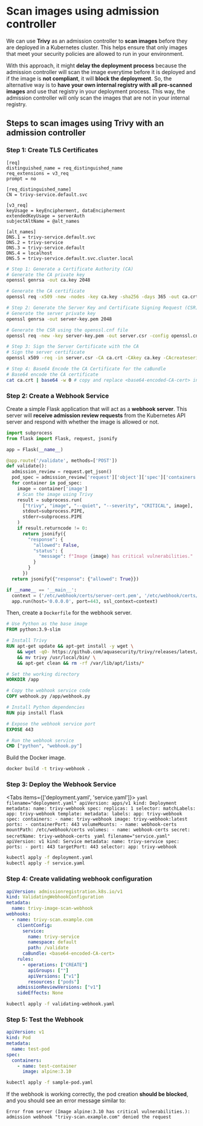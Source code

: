# Scan images using admission controller

We can use **Trivy** as an admission controller to **scan images** before they are deployed in a Kubernetes cluster. This helps ensure that only images that meet your security policies are allowed to run in your environment.

With this approach, it might **delay the deployment process** because the admission controller will scan the image everytime before it is deployed and if the image is **not compliant**, it will **block the deployment**. So, the alternative way is to **have your own internal registry with all pre-scanned images** and use that registry in your deployment process. This way, the admission controller will only scan the images that are not in your internal registry.

## Steps to scan images using Trivy with an admission controller

<Steps>

### Step 1: Create TLS Certificates

```text filename="openssl.cnf"
[req]
distinguished_name = req_distinguished_name
req_extensions = v3_req
prompt = no

[req_distinguished_name]
CN = trivy-service.default.svc

[v3_req]
keyUsage = keyEncipherment, dataEncipherment
extendedKeyUsage = serverAuth
subjectAltName = @alt_names

[alt_names]
DNS.1 = trivy-service.default.svc
DNS.2 = trivy-service
DNS.3 = trivy-service.default
DNS.4 = localhost
DNS.5 = trivy-service.default.svc.cluster.local
```

```bash
# Step 1: Generate a Certificate Authority (CA)
# Generate the CA private key
openssl genrsa -out ca.key 2048

# Generate the CA certificate
openssl req -x509 -new -nodes -key ca.key -sha256 -days 365 -out ca.crt -subj "/CN=trivy-ca"

# Step 2: Generate the Server Key and Certificate Signing Request (CSR)
# Generate the server private key
openssl genrsa -out server-key.pem 2048

# Generate the CSR using the openssl.cnf file
openssl req -new -key server-key.pem -out server.csr -config openssl.cnf

# Step 3: Sign the Server Certificate with the CA
# Sign the server certificate
openssl x509 -req -in server.csr -CA ca.crt -CAkey ca.key -CAcreateserial -out server-cert.pem -days 365 -extensions v3_req -extfile openssl.cnf

# Step 4: Base64 Encode the CA Certificate for the caBundle
# Base64 encode the CA certificate
cat ca.crt | base64 -w 0 # copy and replace <base64-encoded-CA-cert> in your validating-webhook.yaml file.
```

### Step 2: Create a Webhook Service

Create a simple Flask application that will act as a **webhook server**. This server will **receive admission review requests** from the Kubernetes API server and respond with whether the image is allowed or not.

```python filename="trivy-webhook.py"
import subprocess
from flask import Flask, request, jsonify

app = Flask(__name__)

@app.route('/validate', methods=['POST'])
def validate():
  admission_review = request.get_json()
  pod_spec = admission_review['request']['object']['spec']['containers']
  for container in pod_spec:
    image = container['image']
    # Scan the image using Trivy
    result = subprocess.run(
      ["trivy", "image", "--quiet", "--severity", "CRITICAL", image],
      stdout=subprocess.PIPE,
      stderr=subprocess.PIPE
    )
    if result.returncode != 0:
      return jsonify({
        "response": {
          "allowed": False,
          "status": {
            "message": f"Image {image} has critical vulnerabilities."
          }
        }
      })
  return jsonify({"response": {"allowed": True}})

if __name__ == '__main__':
  context = ('/etc/webhook/certs/server-cert.pem', '/etc/webhook/certs/server-key.pem')
  app.run(host='0.0.0.0', port=443, ssl_context=context)
```

Then, create a `Dockerfile` for the webhook server.

```dockerfile filename="Dockerfile"
# Use Python as the base image
FROM python:3.9-slim

# Install Trivy
RUN apt-get update && apt-get install -y wget \
    && wget -qO- https://github.com/aquasecurity/trivy/releases/latest/download/trivy_0.45.0_Linux-64bit.tar.gz | tar zxv \
    && mv trivy /usr/local/bin/ \
    && apt-get clean && rm -rf /var/lib/apt/lists/*

# Set the working directory
WORKDIR /app

# Copy the webhook service code
COPY webhook.py /app/webhook.py

# Install Python dependencies
RUN pip install flask

# Expose the webhook service port
EXPOSE 443

# Run the webhook service
CMD ["python", "webhook.py"]
```

Build the Docker image.

```bash
docker build -t trivy-webhook .
```

### Step 3: Deploy the Webhook Service

<Tabs items={['deployment.yaml', 'service.yaml']}>
  <Tab value="deployment.yaml">
    ```yaml filename="deployment.yaml"
    apiVersion: apps/v1
    kind: Deployment
    metadata:
      name: trivy-webhook
    spec:
      replicas: 1
      selector:
        matchLabels:
          app: trivy-webhook
      template:
        metadata:
          labels:
            app: trivy-webhook
        spec:
          containers:
            - name: trivy-webhook
              image: trivy-webhook:latest
              ports:
                - containerPort: 443
              volumeMounts:
                - name: webhook-certs
                  mountPath: /etc/webhook/certs
          volumes:
            - name: webhook-certs
              secret:
                secretName: trivy-webhook-certs
    ```
  </Tab>
  <Tab value="service.yaml">
    ```yaml filename="service.yaml"
    apiVersion: v1
    kind: Service
    metadata:
      name: trivy-service
    spec:
      ports:
        - port: 443
          targetPort: 443
      selector:
        app: trivy-webhook
    ```
  </Tab>
</Tabs>

```bash
kubectl apply -f deployment.yaml
kubectl apply -f service.yaml
```

### Step 4: Create validating webhook configuration

```yaml filename="validating-webhook.yaml"
apiVersion: admissionregistration.k8s.io/v1
kind: ValidatingWebhookConfiguration
metadata:
  name: trivy-image-scan-webhook
webhooks:
  - name: trivy-scan.example.com
    clientConfig:
      service:
        name: trivy-service
        namespace: default
        path: /validate
      caBundle: <base64-encoded-CA-cert>
    rules:
      - operations: ["CREATE"]
        apiGroups: [""]
        apiVersions: ["v1"]
        resources: ["pods"]
    admissionReviewVersions: ["v1"]
    sideEffects: None
```

```bash
kubectl apply -f validating-webhook.yaml
```

### Step 5: Test the Webhook

```yaml filename="sample-pod.yaml"
apiVersion: v1
kind: Pod
metadata:
  name: test-pod
spec:
  containers:
    - name: test-container
      image: alpine:3.10
```

```bash
kubectl apply -f sample-pod.yaml
```

If the webhook is working correctly, the pod creation **should be blocked**, and you should see an error message similar to:

```text
Error from server (Image alpine:3.10 has critical vulnerabilities.): admission webhook "trivy-scan.example.com" denied the request
```

</Steps>
